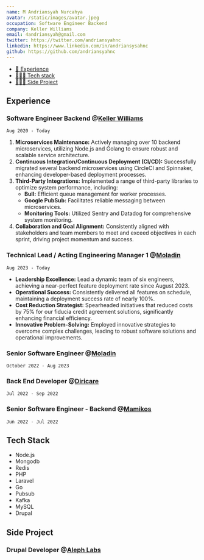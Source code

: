 ```yaml
---
name: M Andriansyah Nurcahya
avatar: /static/images/avatar.jpeg
occupation: Software Engineer Backend
company: Keller Williams
email: 4andriansyah@gmail.com
twitter: https://twitter.com/andriansyahnc
linkedin: https://www.linkedin.com/in/andriansysahnc
github: https://github.com/andriansyahnc
---
```


- [💼 Experience](#experience)
- [🧑🏻‍💻 Tech stack](#tech-stack)
- [🧑🏻‍💻 Side Project](#side-project)

## Experience

### Software Engineer Backend @**[Keller Williams](https://www.kw.com)**

`Aug 2020 - Today`

1. **Microservices Maintenance:** Actively managing over 10 backend microservices, utilizing Node.js and Golang to ensure robust and scalable service architecture.
2. **Continuous Integration/Continuous Deployment (CI/CD):** Successfully migrated several backend microservices using CircleCI and Spinnaker, enhancing developer-based deployment processes.
3. **Third-Party Integrations:** Implemented a range of third-party libraries to optimize system performance, including:
    - **Bull:** Efficient queue management for worker processes.
    - **Google PubSub:** Facilitates reliable messaging between microservices.
    - **Monitoring Tools:** Utilized Sentry and Datadog for comprehensive system monitoring.
4. **Collaboration and Goal Alignment:** Consistently aligned with stakeholders and team members to meet and exceed objectives in each sprint, driving project momentum and success.


### Technical Lead / Acting Engineering Manager 1 @**[Moladin](https://www.moladin.com)**

`Aug 2023 - Today`

- **Leadership Excellence:** Lead a dynamic team of six engineers, achieving a near-perfect feature deployment rate since August 2023.
- **Operational Success:** Consistently delivered all features on schedule, maintaining a deployment success rate of nearly 100%.
- **Cost Reduction Strategist:** Spearheaded initiatives that reduced costs by 75% for our fiducia credit agreement solutions, significantly enhancing financial efficiency.
- **Innovative Problem-Solving:** Employed innovative strategies to overcome complex challenges, leading to robust software solutions and operational improvements.


### Senior Software Engineer @[Moladin](https://www.moladin.com)

`October 2022 - Aug 2023`


### Back End Developer @[Diricare](https://diricare.com)

`Jul 2022 - Sep 2022`


### Senior Software Engineer - Backend @[Mamikos](https://mamikos.com)

`Jun 2022 - Jul 2022`

## Tech Stack
- Node.js
- Mongodb
- Redis
- PHP
- Laravel
- Go
- Pubsub
- Kafka
- MySQL
- Drupal

## Side Project

### Drupal Developer @[Aleph Labs](https://aleph-labs.com)